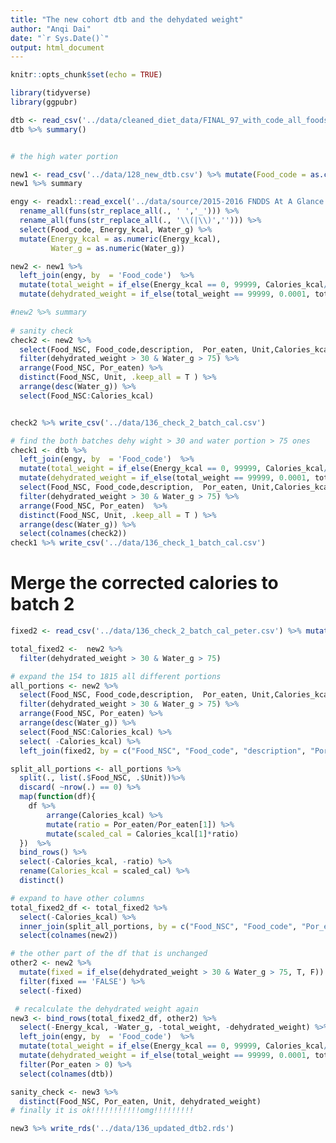 ```yaml
---
title: "The new cohort dtb and the dehydated weight"
author: "Anqi Dai"
date: "`r Sys.Date()`"
output: html_document
---
```


```r
knitr::opts_chunk$set(echo = TRUE)
```

```r
library(tidyverse)
library(ggpubr)

dtb <- read_csv('../data/cleaned_diet_data/FINAL_97_with_code_all_foods_drt_with_EN_finalized.csv')%>% mutate(Food_code = as.character(Food_code))
dtb %>% summary()


# the high water portion 
```

```r
new1 <- read_csv('../data/128_new_dtb.csv') %>% mutate(Food_code = as.character(Food_code))
new1 %>% summary

engy <- readxl::read_excel('../data/source/2015-2016 FNDDS At A Glance - FNDDS Nutrient Values.xlsx', skip = 1, col_types  = 'text') %>% 
  rename_all(funs(str_replace_all(., ' ','_'))) %>% 
  rename_all(funs(str_replace_all(., '\\(|\\)',''))) %>% 
  select(Food_code, Energy_kcal, Water_g) %>% 
  mutate(Energy_kcal = as.numeric(Energy_kcal),
         Water_g = as.numeric(Water_g))

new2 <- new1 %>% 
  left_join(engy, by  = 'Food_code')  %>% 
  mutate(total_weight = if_else(Energy_kcal == 0, 99999, Calories_kcal/Energy_kcal*100)) %>% 
  mutate(dehydrated_weight = if_else(total_weight == 99999, 0.0001, total_weight*(1 - Water_g/100)))

#new2 %>% summary
 
# sanity check
check2 <- new2 %>% 
  select(Food_NSC, Food_code,description,  Por_eaten, Unit,Calories_kcal,  Energy_kcal:dehydrated_weight) %>% 
  filter(dehydrated_weight > 30 & Water_g > 75) %>% 
  arrange(Food_NSC, Por_eaten) %>% 
  distinct(Food_NSC, Unit, .keep_all = T ) %>% 
  arrange(desc(Water_g)) %>% 
  select(Food_NSC:Calories_kcal)


check2 %>% write_csv('../data/136_check_2_batch_cal.csv')
```

```r
# find the both batches dehy wight > 30 and water portion > 75 ones
check1 <- dtb %>% 
  left_join(engy, by  = 'Food_code')  %>% 
  mutate(total_weight = if_else(Energy_kcal == 0, 99999, Calories_kcal/Energy_kcal*100)) %>% 
  mutate(dehydrated_weight = if_else(total_weight == 99999, 0.0001, total_weight*(1 - Water_g/100))) %>% 
  select(Food_NSC, Food_code,description,  Por_eaten, Unit,Calories_kcal,  dehydrated_weight:total_weight) %>% 
  filter(dehydrated_weight > 30 & Water_g > 75) %>% 
  arrange(Food_NSC, Por_eaten)  %>% 
  distinct(Food_NSC, Unit, .keep_all = T ) %>% 
  arrange(desc(Water_g)) %>% 
  select(colnames(check2))
check1 %>% write_csv('../data/136_check_1_batch_cal.csv')

```

# Merge the corrected calories to batch 2

```r
fixed2 <- read_csv('../data/136_check_2_batch_cal_peter.csv') %>% mutate(Food_code = as.character(Food_code))

total_fixed2 <-  new2 %>%  
  filter(dehydrated_weight > 30 & Water_g > 75)

# expand the 154 to 1815 all different portions
all_portions <- new2 %>% 
  select(Food_NSC, Food_code,description,  Por_eaten, Unit,Calories_kcal,  Energy_kcal:dehydrated_weight) %>% 
  filter(dehydrated_weight > 30 & Water_g > 75) %>% 
  arrange(Food_NSC, Por_eaten) %>% 
  arrange(desc(Water_g)) %>% 
  select(Food_NSC:Calories_kcal) %>% 
  select( -Calories_kcal) %>% 
  left_join(fixed2, by = c("Food_NSC", "Food_code", "description", "Por_eaten", "Unit"))

split_all_portions <- all_portions %>% 
  split(., list(.$Food_NSC, .$Unit))%>%  
  discard( ~nrow(.) == 0) %>% 
  map(function(df){
    df %>% 
        arrange(Calories_kcal) %>% 
        mutate(ratio = Por_eaten/Por_eaten[1]) %>% 
        mutate(scaled_cal = Calories_kcal[1]*ratio)
  })  %>% 
  bind_rows() %>% 
  select(-Calories_kcal, -ratio) %>%    
  rename(Calories_kcal = scaled_cal) %>% 
  distinct()

# expand to have other columns
total_fixed2_df <- total_fixed2 %>% 
  select(-Calories_kcal) %>% 
  inner_join(split_all_portions, by = c("Food_NSC", "Food_code", "Por_eaten", "Unit", "description")) %>% 
  select(colnames(new2))

# the other part of the df that is unchanged
other2 <- new2 %>%  
  mutate(fixed = if_else(dehydrated_weight > 30 & Water_g > 75, T, F)) %>% 
  filter(fixed == 'FALSE') %>% 
  select(-fixed)

 # recalculate the dehydrated weight again
new3 <- bind_rows(total_fixed2_df, other2) %>% 
  select(-Energy_kcal, -Water_g, -total_weight, -dehydrated_weight) %>% 
  left_join(engy, by  = 'Food_code')  %>% 
  mutate(total_weight = if_else(Energy_kcal == 0, 99999, Calories_kcal/Energy_kcal*100)) %>% 
  mutate(dehydrated_weight = if_else(total_weight == 99999, 0.0001, total_weight*(1 - Water_g/100))) %>% 
  filter(Por_eaten > 0) %>% 
  select(colnames(dtb))

sanity_check <- new3 %>% 
  distinct(Food_NSC, Por_eaten, Unit, dehydrated_weight)
# finally it is ok!!!!!!!!!!!omg!!!!!!!!!

new3 %>% write_rds('../data/136_updated_dtb2.rds')
```





